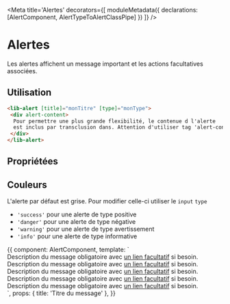 
<Meta title='Alertes' decorators={[
  moduleMetadata({
    declarations: [AlertComponent, AlertTypeToAlertClassPipe]
  })
]} />

# Alertes

Les alertes affichent un message important et les actions facultatives associées.

## Utilisation
```html
<lib-alert [title]="monTitre" [type]="monType">
 <div alert-content>
  Pour permettre une plus grande flexibilité, le contenue d l'alerte 
  est inclus par transclusion dans. Attention d'utiliser tag 'alert-content'
 </div>
</lib-alert>
```

## Propriétées

<Props of={AlertComponent} />

## Couleurs
L'alerte par défaut est grise. 
Pour modifier celle-ci utiliser le `input` `type`

* `'success'` pour une alerte de type positive
* `'danger'` pour une alerte de type négative
* `'warning'` pour une alerte de type avertissement
* `'info'` pour une alerte de type informative

<Preview>
  <Story name='alertes'>{{
    component: AlertComponent,
    template: `
      <lib-alert [title]="title">
        <div alert-content>Description du message obligatoire avec <a href="#" class="alert-link">un lien facultatif</a> si besoin.</div>
      </lib-alert>
      <lib-alert [title]="title" type="success">
        <div alert-content>Description du message obligatoire avec <a href="#" class="alert-link">un lien facultatif</a> si besoin.</div>
      </lib-alert>
      <lib-alert [title]="title" type="danger">
        <div alert-content>Description du message obligatoire avec <a href="#" class="alert-link">un lien facultatif</a> si besoin.</div>
      </lib-alert>
      <lib-alert [title]="title" type="warning">
        <div alert-content>Description du message obligatoire avec <a href="#" class="alert-link">un lien facultatif</a> si besoin.</div>
      </lib-alert>
      <lib-alert [title]="title" type="info">
        <div alert-content>Description du message obligatoire avec <a href="#" class="alert-link">un lien facultatif</a> si besoin.</div>
      </lib-alert>
    `,
    props: {
      title: 'Titre du message'
    },
  }}
  </Story>
</Preview>